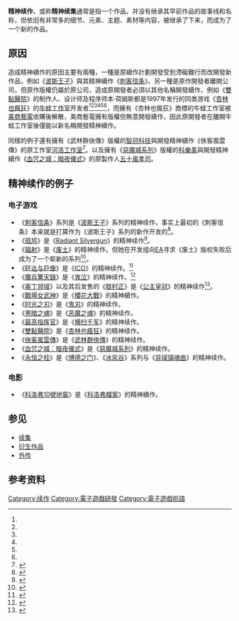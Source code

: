 {{NoteTA
|G1=Games
|G2=Movie
}}
'''精神续作'''，或称'''精神续集'''通常是指一个作品，并没有继承其早前作品的故事线和名称，但依旧有非常多的细节、元素、主题、素材等内容，被继承了下来，而成为了一个新的作品。

==原因==
造成精神續作的原因主要有兩種，一種是原續作計劃開發受到滯礙難行而改開發新作品，例如《[[波斯王子|波斯王子]]》與其精神續作《[[刺客信条|刺客信条]]》。另一種是原作開發者離開公司，但原作版權仍屬於原公司，造成原開發者必須以其他名稱開發續作，例如《[[雙點醫院|雙點醫院]]》的制作人{{link-en|马克·韦伯利|Mark Webley}}、设计师{{link-en|加里·卡尔|Gary Carr (video game developer)}}及程序师本·荷姆斯都是1997年发行的同类游戏《[[杏林也瘋狂|杏林也瘋狂]]》的[[牛蛙工作室|牛蛙工作室]]开发者<ref name="EuroGamer" /><ref name="PCGamer_management" /><ref name="VentureBeat" /><ref name="GameSpot" /><ref name="PolyGon" /><ref name="IGN" />，而擁有《杏林也瘋狂》商標的牛蛙工作室被[[美商藝電|美商藝電]]收購後解散，美商藝電擁有版權但無意開發續作，因此原開發者在離開牛蛙工作室後僅能以新名稱開發精神續作。

同樣的例子還有擁有《武林群俠傳》版權的[[智冠科技|智冠科技]]與開發精神續作《俠客風雲傳》的原工作室[[河洛工作室|河洛工作室]]<ref name="《河洛之新武林群俠傳》宣布將更名為《俠客風雲傳》">{{cite web|url=http://wulin.fhyx.com/news/150322/25.html|title=《河洛之新武林群俠傳》宣布將更名為《俠客風雲傳》|publisher=俠客風雲傳 官方公告|date=2015-03-22|accessdate=2015-07-22|archive-url=https://web.archive.org/web/20150722073507/http://wulin.fhyx.com/news/150322/25.html|archive-date=2015-07-22|dead-url=yes}}</ref>。以及擁有《[[惡魔城系列|惡魔城系列]]》版權的[[科樂美|科樂美]]與開發精神續作《[[血咒之城：暗夜儀式|血咒之城：暗夜儀式]]》的原製作人[[五十嵐孝司|五十嵐孝司]]。

== 精神续作的例子 ==
<!--在词条中加入的所有例子必须已经确定为精神续作，所有“将会”，“可能”，“据说”是精神续作的，必须提供可靠的参考资料，否则就会被视为原创研究。-->
=== 电子游戏 ===
*《[[刺客信条|刺客信条]]》系列是《[[波斯王子|波斯王子]]》系列的精神续作，事实上最初的《刺客信条》本来就是打算作为《波斯王子》系列的新作开发的<ref>{{Cite web |url=http://www.edge-online.com/features/making-assassins-creed |title=存档副本 |accessdate=2013-09-08 |archive-date=2013-12-28 |archive-url=https://web.archive.org/web/20131228044009/http://www.edge-online.com/features/making-assassins-creed/ |dead-url=no }}</ref>。
*《[[斑鳩_(遊戲)|斑鸠]]》是《[[Radiant_Silvergun|Radiant Silvergun]]》的精神续作<ref>{{cite web| url = http://www.1up.com/do/newsStory?cId=3156213| title = Treasure Talks 360, Wii, and PS3| publisher = [[1UP.com|1UP.com]]| date = 2007-01-04| accessdate = 2008-05-28| deadurl = yes| archiveurl = https://web.archive.org/web/20070927200900/http://www.1up.com/do/newsStory?cId=3156213| archivedate = 2007-09-27}}</ref>。
*《[[異塵餘生系列|辐射]]》是《[[废土|废土]]》的精神续作。但她在开发组向[[EA|EA]]寻求《废土》版权失败后成为了一个崭新的系列<ref>{{cite web| url = http://www.gamebanshee.com/editorials/fallouthistory1.php| title = The History of Fallout| publisher = [[GameBanshee|GameBanshee]]| date = 2006-06-24| accessdate = 2007-05-21| deadurl = yes| archiveurl = https://web.archive.org/web/20071017034528/http://www.gamebanshee.com/editorials/fallouthistory1.php| archivedate = 2007-10-17}}</ref>。
*《[[旺达与巨像|旺达与巨像]]》是《[[ICO_(遊戲)|ICO]]》的精神续作。<ref name="pressrelease">{{cite web | year=2005 | title=The Long-Awaited Spiritual Successor to ICO Arrives Mid-February in Europe | editor=GameSpot site staff | url=http://www.gamespot.com/ps2/adventure/wandaandthecolossus/news.html?sid=6141938 | work=[http://www.gamespot.com GameSpot] | accessdate=July 1, 2006 | archive-date=2006-09-08 | archive-url=https://web.archive.org/web/20060908053007/http://www.gamespot.com/ps2/adventure/wandaandthecolossus/news.html?sid=6141938 | dead-url=no }}</ref>
*《[[魔兵驚天錄|魔兵驚天錄]]》是《[[鬼泣|鬼泣]]》的精神续作。<ref>{{Cite web |url=http://kotaku.com/5440514/bayonetta-review-to-infinite-climax-action-and-beyond |title=存档副本 |accessdate=2013-09-08 |archive-date=2013-12-12 |archive-url=https://web.archive.org/web/20131212154459/http://kotaku.com/5440514/bayonetta-review-to-infinite-climax-action-and-beyond |dead-url=no }}</ref>
*《[[奥丁领域|奥丁领域]]》以及其后发售的《[[胧村正|胧村正]]》是《[[公主皇冠|公主皇冠]]》的精神续作<ref>{{Cite web |url=http://ps2.ign.com/articles/763/763642p1.html |title=存档副本 |accessdate=2013-09-08 |archive-date=2012-03-25 |archive-url=https://web.archive.org/web/20120325004819/http://ps2.ign.com/articles/763/763642p1.html |dead-url=no }}</ref>。
*《[[戰場女武神|戰場女武神]]》是《[[櫻花大戰|櫻花大戰]]》的精神續作。
*《[[时光之刃|时光之刃]]》是《[[鬼刃|鬼刃]]》的精神续作。
*《[[黑暗之魂|黑暗之魂]]》是《[[恶魔之魂|恶魔之魂]]》的精神续作。
*《[[最高指挥官|最高指挥官]]》是《[[横扫千军|横扫千军]]》的精神续作。
*《[[雙點醫院|雙點醫院]]》是《[[杏林也瘋狂|杏林也瘋狂]]》的精神续作。
*《[[俠客風雲傳|俠客風雲傳]]》是《[[武林群俠傳|武林群俠傳]]》的精神续作。
*《[[血咒之城：暗夜儀式|血咒之城：暗夜儀式]]》是《[[惡魔城系列|惡魔城系列]]》的精神续作。
*《[[永恒之柱|永恒之柱]]》是《[[博德之门系列|博德之门]]》、《[[冰风谷系列|冰风谷]]》系列与《[[异域镇魂曲|异域镇魂曲]]》的精神续作。

=== 电影 ===
*《[[科洛弗10號地窖|科洛弗10號地窖]]》是《[[科洛弗檔案|科洛弗檔案]]》的精神續作。

== 参见 ==
* [[续集|续集]]
* [[衍生作品|衍生作品]]
* [[外传|外传]]

== 参考资料 ==

{{reflist|1=30em|refs=
<ref name="EuroGamer">{{cite web |url=http://www.eurogamer.net/articles/2018-01-16-theme-hospital-spiritual-successor-two-point-hospital-announced |title=Theme Hospital spiritual successor Two Point Hospital announced |work=[[Eurogamer|Eurogamer]] |date=2018-01-16 |accessdate=2018-01-17 |author=Phillips, Tom |deadurl=no |archiveurl=https://web.archive.org/web/20180116202818/http://www.eurogamer.net/articles/2018-01-16-theme-hospital-spiritual-successor-two-point-hospital-announced |archivedate=2018-01-16}}</ref>
<ref name="PCGamer_management">{{cite web |url=http://www.pcgamer.com/two-point-hospital-is-a-new-management-sim-from-the-creators-of-theme-hospital/ |title=Two Point Hospital is a new management sim from the creators of Theme Hospital |work=[[PC_Gamer|PC Gamer]] |date=2018-01-16 |accessdate=2018-01-17 |author=Donnelly, Joe |deadurl=no |archiveurl=https://web.archive.org/web/20180117033211/http://www.pcgamer.com/two-point-hospital-is-a-new-management-sim-from-the-creators-of-theme-hospital/ |archivedate=2018-01-17}}</ref>
<ref name="VentureBeat">{{cite web |url=https://venturebeat.com/2018/01/16/two-point-hospital-is-segas-spiritual-sequel-to-hit-business-sim-theme-hospital/ |title=Two Point Hospital is Sega’s spiritual sequel to hit business sim Theme Hospital |work=[[Venture_Beat|Venture Beat]] |date=2018-01-16 |accessdate=2018-01-17 |author=Minotti, Michael |deadurl=no |archiveurl=https://web.archive.org/web/20180116181251/https://venturebeat.com/2018/01/16/two-point-hospital-is-segas-spiritual-sequel-to-hit-business-sim-theme-hospital/ |archivedate=2018-01-16}}</ref>
<ref name="GameSpot">{{cite web |url=https://www.gamespot.com/articles/segas-new-game-two-point-hospital-is-a-spiritual-s/1100-6456130/ |title=Sega's New Game, Two Point Hospital, Is A Spiritual Successor To Theme Hospital |work=[[GameSpot|GameSpot]] |date=2018-01-16 |accessdate=2018-01-17 |author=Dayus, Oscar |deadurl=no |archiveurl=https://web.archive.org/web/20180116220138/https://www.gamespot.com/articles/segas-new-game-two-point-hospital-is-a-spiritual-s/1100-6456130/ |archivedate=2018-01-16}}</ref>
<ref name="PolyGon">{{cite web |url=https://www.polygon.com/2018/1/16/16894874/two-point-hospital-theme-hospital-spiritual-successor-sega-sim |title=Theme Hospital creators working on spiritual successor with Sega |work=[[Polygon|Polygon]] |date=2018-01-16 |accessdate=2018-01-17 |author=McWhertor, Michael |deadurl=no |archiveurl=https://web.archive.org/web/20180116202645/https://www.polygon.com/2018/1/16/16894874/two-point-hospital-theme-hospital-spiritual-successor-sega-sim |archivedate=2018-01-16}}</ref>
<ref name="IGN">{{cite web |url=http://uk.ign.com/articles/2018/01/16/two-point-hospital-announced-by-theme-hospital-creators |title=Two Point Hospital Announced By Theme Hospital Creators |work=[[IGN|IGN]] |date=2018-01-16 |accessdate=2018-01-17 |author=Davidson, Matthew}}</ref>
}}

{{电子游戏術語}}

[[Category:续作|Category:续作]]
[[Category:電子遊戲研發|Category:電子遊戲研發]]
[[Category:電子遊戲術語|Category:電子遊戲術語]]